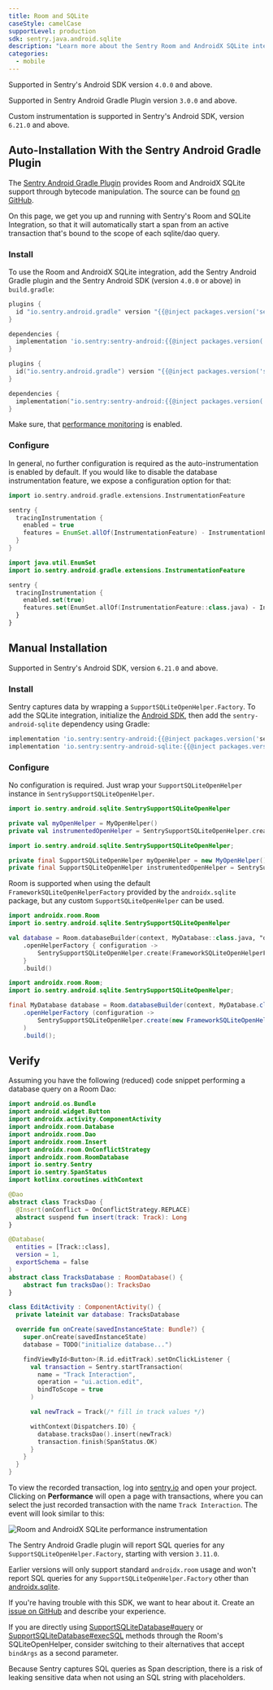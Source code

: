 ```yaml
---
title: Room and SQLite
caseStyle: camelCase
supportLevel: production
sdk: sentry.java.android.sqlite
description: "Learn more about the Sentry Room and AndroidX SQLite integrations for the Android SDK."
categories:
  - mobile
---
```


<Note>

Supported in Sentry's Android SDK version `4.0.0` and above.

Supported in Sentry Android Gradle Plugin version `3.0.0` and above.

Custom instrumentation is supported in Sentry's Android SDK, version `6.21.0` and above.

</Note>

## Auto-Installation With the Sentry Android Gradle Plugin

The [Sentry Android Gradle Plugin](/platforms/android/configuration/gradle/) provides Room and AndroidX SQLite support through bytecode manipulation. The source can be found [on GitHub](https://github.com/getsentry/sentry-android-gradle-plugin/tree/main/plugin-build/src/main/kotlin/io/sentry/android/gradle/instrumentation).

On this page, we get you up and running with Sentry's Room and SQLite Integration, so that it will automatically start a span from an active transaction that's bound to the scope of each sqlite/dao query.

### Install

To use the Room and AndroidX SQLite integration, add the Sentry Android Gradle plugin and the Sentry Android SDK (version `4.0.0` or above) in `build.gradle`:

```groovy
plugins {
  id "io.sentry.android.gradle" version "{{@inject packages.version('sentry.java.android.gradle-plugin', '3.0.0') }}"
}

dependencies {
  implementation 'io.sentry:sentry-android:{{@inject packages.version('sentry.java.android', '5.0.0') }}'
}
```

```kotlin
plugins {
  id("io.sentry.android.gradle") version "{{@inject packages.version('sentry.java.android.gradle-plugin', '3.0.0') }}"
}

dependencies {
  implementation("io.sentry:sentry-android:{{@inject packages.version('sentry.java.android', '5.0.0') }}")
}
```

<Note>

Make sure, that [performance monitoring](/platforms/android/performance/#configure-the-sample-rate) is enabled.

</Note>

### Configure

In general, no further configuration is required as the auto-instrumentation is enabled by default. If you would like to disable the database instrumentation feature, we expose a configuration option for that:

```groovy
import io.sentry.android.gradle.extensions.InstrumentationFeature

sentry {
  tracingInstrumentation {
    enabled = true
    features = EnumSet.allOf(InstrumentationFeature) - InstrumentationFeature.DATABASE
  }
}
```

```kotlin
import java.util.EnumSet
import io.sentry.android.gradle.extensions.InstrumentationFeature

sentry {
  tracingInstrumentation {
    enabled.set(true)
    features.set(EnumSet.allOf(InstrumentationFeature::class.java) - InstrumentationFeature.DATABASE)
  }
}
```

## Manual Installation

<Note>

Supported in Sentry's Android SDK, version `6.21.0` and above.

</Note>

### Install

Sentry captures data by wrapping a `SupportSQLiteOpenHelper.Factory`. To add the SQLite integration, initialize the [Android SDK](/platforms/android/), then add the `sentry-android-sqlite` dependency using Gradle:

```groovy
implementation 'io.sentry:sentry-android:{{@inject packages.version('sentry.java.android', '6.21.0') }}'
implementation 'io.sentry:sentry-android-sqlite:{{@inject packages.version('sentry.java.android.sqlite', '6.21.0') }}'
```

### Configure

No configuration is required. Just wrap your `SupportSQLiteOpenHelper` instance in `SentrySupportSQLiteOpenHelper`.

```kotlin
import io.sentry.android.sqlite.SentrySupportSQLiteOpenHelper

private val myOpenHelper = MyOpenHelper()
private val instrumentedOpenHelper = SentrySupportSQLiteOpenHelper.create(myOpenHelper)
```

```java
import io.sentry.android.sqlite.SentrySupportSQLiteOpenHelper;

private final SupportSQLiteOpenHelper myOpenHelper = new MyOpenHelper();
private final SupportSQLiteOpenHelper instrumentedOpenHelper = SentrySupportSQLiteOpenHelper.create(myOpenHelper);
```

Room is supported when using the default `FrameworkSQLiteOpenHelperFactory` provided by the `androidx.sqlite` package, but any custom `SupportSQLiteOpenHelper` can be used.

```kotlin
import androidx.room.Room
import io.sentry.android.sqlite.SentrySupportSQLiteOpenHelper

val database = Room.databaseBuilder(context, MyDatabase::class.java, "dbName")
    .openHelperFactory { configuration ->
        SentrySupportSQLiteOpenHelper.create(FrameworkSQLiteOpenHelperFactory().create(configuration))
    }
    .build()
```

```java
import androidx.room.Room;
import io.sentry.android.sqlite.SentrySupportSQLiteOpenHelper;

final MyDatabase database = Room.databaseBuilder(context, MyDatabase.class, "dbName")
    .openHelperFactory (configuration ->
        SentrySupportSQLiteOpenHelper.create(new FrameworkSQLiteOpenHelperFactory().create(configuration))
    )
    .build();
```

## Verify

Assuming you have the following (reduced) code snippet performing a database query on a Room Dao:

```kotlin
import android.os.Bundle
import android.widget.Button
import androidx.activity.ComponentActivity
import androidx.room.Database
import androidx.room.Dao
import androidx.room.Insert
import androidx.room.OnConflictStrategy
import androidx.room.RoomDatabase
import io.sentry.Sentry
import io.sentry.SpanStatus
import kotlinx.coroutines.withContext

@Dao
abstract class TracksDao {
  @Insert(onConflict = OnConflictStrategy.REPLACE)
  abstract suspend fun insert(track: Track): Long
}

@Database(
  entities = [Track::class],
  version = 1,
  exportSchema = false
)
abstract class TracksDatabase : RoomDatabase() {
    abstract fun tracksDao(): TracksDao
}

class EditActivity : ComponentActivity() {
  private lateinit var database: TracksDatabase

  override fun onCreate(savedInstanceState: Bundle?) {
    super.onCreate(savedInstanceState)
    database = TODO("initialize database...")

    findViewById<Button>(R.id.editTrack).setOnClickListener {
      val transaction = Sentry.startTransaction(
        name = "Track Interaction",
        operation = "ui.action.edit",
        bindToScope = true
      )

      val newTrack = Track(/* fill in track values */)

      withContext(Dispatchers.IO) {
        database.tracksDao().insert(newTrack)
        transaction.finish(SpanStatus.OK)
      }
    }
  }
}
```

To view the recorded transaction, log into [sentry.io](https://sentry.io) and open your project. Clicking on **Performance** will open a page with transactions, where you can select the just recorded transaction with the name `Track Interaction`. The event will look similar to this:

![Room and AndroidX SQLite performance instrumentation](room-sqlite-instrumentation.png)

<Note>

The Sentry Android Gradle plugin will report SQL queries for any `SupportSQLiteOpenHelper.Factory`, starting with version `3.11.0`.

Earlier versions will only support standard `androidx.room` usage and won't report SQL queries for any `SupportSQLiteOpenHelper.Factory` other than [androidx.sqlite](https://github.com/androidx/androidx/tree/androidx-main/sqlite).

If you're having trouble with this SDK, we want to hear about it. Create an [issue on GitHub](https://github.com/getsentry/sentry-android-gradle-plugin/issues) and describe your experience.

</Note>

<Note>

If you are directly using [SupportSQLiteDatabase#query](<https://developer.android.com/reference/androidx/sqlite/db/SupportSQLiteDatabase#query(java.lang.String)>) or [SupportSQLiteDatabase#execSQL](<https://developer.android.com/reference/androidx/sqlite/db/SupportSQLiteDatabase#execSQL(java.lang.String)>) methods through the Room's SQLiteOpenHelper, consider switching to their alternatives that accept `bindArgs` as a second parameter.

Because Sentry captures SQL queries as Span description, there is a risk of leaking sensitive data when not using an SQL string with placeholders.

</Note>
